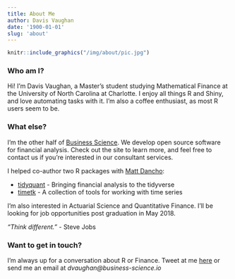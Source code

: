 ```yaml
---
title: About Me
author: Davis Vaughan
date: '1900-01-01'
slug: 'about'
---
```


```r
knitr::include_graphics("/img/about/pic.jpg")
```

### Who am I?

Hi! I'm Davis Vaughan, a Master's student studying Mathematical Finance at the University of North Carolina at Charlotte. I enjoy all things R and Shiny, and love automating tasks with it. I'm also a coffee enthusiast, as most R users seem to be.

### What else?

I'm the other half of [Business Science](http://www.business-science.io/). We develop open source software for financial analysis. Check out the site to learn more, and feel free to contact us if you're interested in our consultant services.

I helped co-author two R packages with [Matt Dancho](https://github.com/mdancho84):

- [tidyquant](https://business-science.github.io/tidyquant/) - Bringing financial analysis to the tidyverse
- [timetk](https://business-science.github.io/timetk/) - A collection of tools for working with time series 

I'm also interested in Actuarial Science and Quantitative Finance. I'll be looking for job opportunities post graduation in May 2018.

_"Think different."_ - Steve Jobs

### Want to get in touch?

I'm always up for a conversation about R or Finance. Tweet at me [here](https://twitter.com/dvaughan32) or send me an email at _dvaughan@business-science.io_
